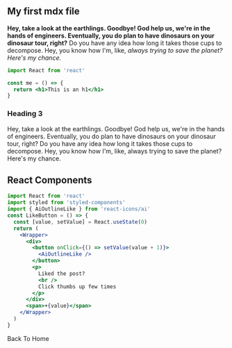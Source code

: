 
<Layout>
<section className="mdx-page">

## My first mdx file

**Hey, take a look at the earthlings. Goodbye! God help us, we're in the hands of engineers. Eventually, you do plan to have dinosaurs on your dinosaur tour, right?** Do you have any idea how long it takes those cups to decompose. Hey, you know how I'm, like, _always trying to save the planet? Here's my chance._

<div className="code">

```jsx
import React from 'react'

const me = () => {
  return <h1>This is an h1</h1>
}
```

</div>

<div className="nice-text">

<h3>Heading 3</h3>
<FiInfo className="nice-text-icon" />
Hey, take a look at the earthlings. Goodbye! God help us, we're in the hands of
engineers. Eventually, you do plan to have dinosaurs on your dinosaur tour,
right? Do you have any idea how long it takes those cups to decompose. Hey, you
know how I'm, like, always trying to save the planet? Here's my chance.

</div>

<h2>React Components</h2>

<Counter />

```jsx
import React from 'react'
import styled from 'styled-components'
import { AiOutlineLike } from 'react-icons/ai'
const LikeButton = () => {
  const [value, setValue] = React.useState(0)
  return (
    <Wrapper>
      <div>
        <button onClick={() => setValue(value + 1)}>
          <AiOutlineLike />
        </button>
        <p>
          Liked the post?
          <br />
          Click thumbs up few times
        </p>
      </div>
      <span>+{value}</span>
    </Wrapper>
  )
}
```

<LikeButton />

  <Link to="/" className="btn center-btn">
    Back To Home
  </Link>
</section>
</Layout>
